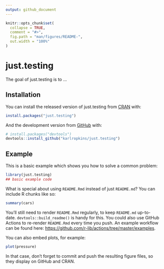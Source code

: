 ```yaml
---
output: github_document
---
```


<!-- README.md is generated from README.Rmd. Please edit that file -->

```r
knitr::opts_chunk$set(
  collapse = TRUE,
  comment = "#>",
  fig.path = "man/figures/README-",
  out.width = "100%"
)
```

# just.testing

<!-- badges: start -->
<!-- badges: end -->

The goal of just.testing is to ...

## Installation

You can install the released version of just.testing from [CRAN](https://CRAN.R-project.org) with:

``` r
install.packages("just.testing")
```

And the development version from [GitHub](https://github.com/) with:

``` r
# install.packages("devtools")
devtools::install_github("karlropkins/just.testing")
```
## Example

This is a basic example which shows you how to solve a common problem:

```r
library(just.testing)
## basic example code
```

What is special about using `README.Rmd` instead of just `README.md`? You can include R chunks like so:

```r
summary(cars)
```

You'll still need to render `README.Rmd` regularly, to keep `README.md` up-to-date. `devtools::build_readme()` is handy for this. You could also use GitHub Actions to re-render `README.Rmd` every time you push. An example workflow can be found here: <https://github.com/r-lib/actions/tree/master/examples>.

You can also embed plots, for example:

```r
plot(pressure)
```

In that case, don't forget to commit and push the resulting figure files, so they display on GitHub and CRAN.
